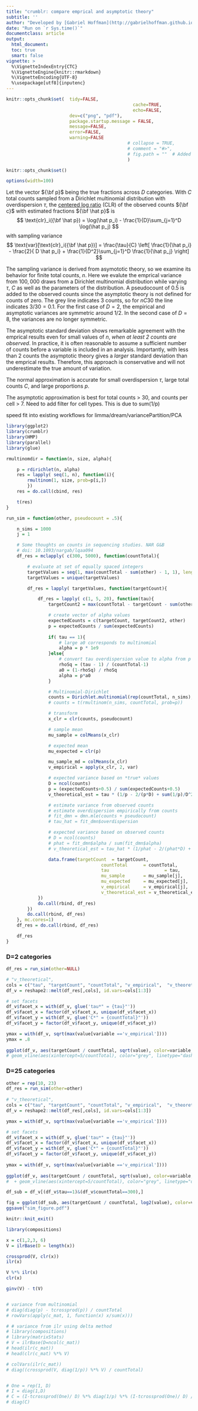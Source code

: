 ```yaml
---
title: "crumblr: compare emprical and asymptotic theory"
subtitle: ''
author: "Developed by [Gabriel Hoffman](http://gabrielhoffman.github.io/)"
date: "Run on `r Sys.time()`"
documentclass: article
output: 
  html_document:
  toc: true
  smart: false
vignette: >
  %\VignetteIndexEntry{CTC}
  %\VignetteEngine{knitr::rmarkdown}
  %\VignetteEncoding{UTF-8}
  %\usepackage[utf8]{inputenc}
---
```




<!---
Cache long-running vignettes
https://www.kloppenborg.ca/2021/06/long-running-vignettes/


cd /Users/gabrielhoffman/workspace/repos/crumblr/vignettes
R

rm -f sim*.pdf sim*.png
rmarkdown::render('crumblr_theory.Rmd')


cd /hpc/users/hoffmg01/work/eval_methods/dreamlet
R
# rm -rf test_ctc_cache
system("ml git; git pull")
rmarkdown::render("crumblr_theory.Rmd");


--->

```r
knitr::opts_chunk$set(	tidy=FALSE, 
												cache=TRUE,
												echo=FALSE,
                      	dev=c("png", "pdf"),
                      	package.startup.message = FALSE,
                      	message=FALSE, 
                      	error=FALSE, 
                      	warning=FALSE
											  # collapse = TRUE,
											  # comment = "#>",
											  # fig.path = ""  # Added this line to the standard setup chunk)
											  )

knitr::opts_chunk$set()

options(width=100)
```	

Let the vector ${\bf p}$ being the true fractions across $D$ categories.  With $C$ total counts sampled from a Dirichlet multinomial distribution with overdispersion $\tau$, the [centered log ratio](https://rdrr.io/cran/compositions/man/clr.html) (CLR) of the observed counts ${\bf c}$ with estimated fractions ${\bf \hat p}$ is   
$$
\text{clr}_i({\bf \hat p}) = \log(\hat p_i) - \frac{1}{D}\sum_{j=1}^D \log(\hat p_j)
$$
 with sampling variance
$$
\text{var}[\text{clr}_i({\bf \hat p})] =  \frac{\tau}{C} \left[ \frac{1}{\hat p_i} - \frac{2}{ D \hat p_i} + \frac{1}{D^2}\sum_{j=1}^D \frac{1}{\hat p_j}  \right] 
$$

The sampling variance is derived from asymototic theory, so we examine its behavior for finite total counts, $n$.  Here we evalute the emprical variance from $100,000$ draws from a Dirichlet multinomial distribution while varying $\tau$, $C$ as well as the parameters of the distribution.  A pseudocount of 0.5 is added to the observed counts since the asymptotic theory is not defined for counts of zero.  The grey line indicates 3 counts, so for $nC30$ the line indicates $3/30=0.1$.  For the first case of $D=2$, the empirical and asymptotic variances are symmetric around $1/2$.  In the second case of $D=8$, the variances are no longer symmetric.

The asymptotic standard deviation shows remarkable agreement with the emprical results even for small values of $n$, *when at least 2 counts are observed*.  In practice, it is often reasonable to assume a sufficient number of counts before a variable is included in an analysis.  Importantly, with less than 2 counts the asymptotic theory gives a *larger* standard deviation than the emprical results.  Therefore, this approach is conservative and will not underestimate the true amount of variation.  

The normal approximation is accurate for small overdispersion $\tau$, large total counts $C$, and large proportions $p$.


The asymptotic approximation is best for total counts > 30, and counts per cell > 7.  Need to add filter for cell types.  This is due to sum(1/p)

speed
fit into existing workflows for limma/dream/variancePartition/PCA


```r
library(ggplot2)
library(crumblr)
library(HMP)
library(parallel)
library(glue)

rmultinomdir = function(n, size, alpha){

	p = rdirichlet(n, alpha)
	res = lapply( seq(1, n), function(i){
		rmultinom(1, size, prob=p[i,])
		})
	res = do.call(cbind, res)

	t(res)
} 

run_sim = function(other, pseudocount = .5){

	n_sims = 1000
	j = 1

	# Some thoughts on counts in sequencing studies. NAR G&B
	# doi: 10.1093/nargab/lqaa094
	df_res = mclapply( c(300, 5000), function(countTotal){

		# evaluate at set of equally spaced integers
		targetValues = seq(1, max(countTotal - sum(other) - 1, 1), length.out=100)
		targetValues = unique(targetValues)

		df_res = lapply( targetValues, function(targetCount){

			df_res = lapply( c(1, 5, 20), function(tau){
				targetCount2 = max(countTotal - targetCount - sum(other), 0)

				# create vector of alpha values
				expectedCounts = c(targetCount, targetCount2, other)
				p = expectedCounts / sum(expectedCounts)
				
				if( tau == 1){
					# large a0 corresponds to multinomial
					alpha = p * 1e9
				}else{
					# convert tau overdispersion value to alpha from p
					rhoSq = (tau - 1) / (countTotal-1)
					a0 = (1-rhoSq) / rhoSq
					alpha = p*a0
				}

				# Multinomial-Dirichlet
				counts = Dirichlet.multinomial(rep(countTotal, n_sims), alpha) 
				# counts = t(rmultinom(n_sims, countTotal, prob=p))

				# transform
				x_clr = clr(counts, pseudocount)

				# sample mean
				mu_sample = colMeans(x_clr)

				# expected mean
				mu_expected = clr(p)

				mu_sample_md = colMeans(x_clr)
				v_empirical = apply(x_clr, 2, var)

				# expected variance based on *true* values 
				D = ncol(counts)
				p = (expectedCounts+0.5) / sum(expectedCounts+0.5)
				v_theoretical_est = tau * (1/p - 2/(p*D) + sum(1/p)/D^2) / countTotal

				# estimate variance from observed counts
				# estimate overdispersion empirically from counts
				# fit_dmn = dmn.mle(counts + pseudocount)
				# tau_hat = fit_dmn$overdispersion

				# expected variance based on observed counts
				# D = ncol(counts)
				# phat = fit_dmn$alpha / sum(fit_dmn$alpha)
				# v_theoretical_est = tau_hat * (1/phat - 2/(phat*D) + sum(1/phat)/D^2) / countTotal

				data.frame(targetCount 	= targetCount, 
									countTotal 		= countTotal, 
									tau 					= tau,
									mu_sample 		= mu_sample[j],
									mu_expected 	= mu_expected[j],
									v_empirical 	= v_empirical[j],
									v_theoretical_est = v_theoretical_est[j] )
			})
			do.call(rbind, df_res)
		})
		do.call(rbind, df_res)
	}, mc.cores=1)
	df_res = do.call(rbind, df_res)

	df_res
}
```


### D=2 categories
```r
df_res = run_sim(other=NULL)  

# "v_theoretical",  
cols = c("tau", "targetCount", "countTotal", "v_empirical",  "v_theoretical_est")
df_v = reshape2::melt(df_res[,cols], id.vars=cols[1:3])

# set facets
df_v$facet_x = with(df_v, glue('tau*" = {tau}"'))
df_v$facet_x = factor(df_v$facet_x, unique(df_v$facet_x)) 
df_v$facet_y = with(df_v, glue('C*" = {countTotal}"'))
df_v$facet_y = factor(df_v$facet_y, unique(df_v$facet_y))

ymax = with(df_v, sqrt(max(value[variable =='v_empirical'])))
ymax = .8
 
ggplot(df_v, aes(targetCount / countTotal, sqrt(value), color=variable, linetype=variable)) + geom_line() + theme_classic() + theme(aspect.ratio=1,plot.title = element_text(hjust = 0.5)) + facet_grid(facet_y ~ facet_x, labeller = label_parsed) + xlab("fraction") + ylab("Standard Deviation") + ggtitle("Standard deviations from empirical DMN and normal approximation") + xlab("Fraction") + coord_fixed(ylim=c(0, ymax*1.05)) + scale_color_manual(name="Method", values=c("blue4",  "red"), labels=c("Empirical (DMN)", "Normal approximation")) + scale_linetype_manual(name="Method", values=c(1, 2), labels=c("Empirical (DMN)", "Normal approximation")) 
# geom_vline(aes(xintercept=5/countTotal), color="grey", linetype="dashed")
```


### D=25 categories
```r
other = rep(10, 23)
df_res = run_sim(other=other)  
 
# "v_theoretical",
cols = c("tau", "targetCount", "countTotal", "v_empirical",  "v_theoretical_est")
df_v = reshape2::melt(df_res[,cols], id.vars=cols[1:3])

ymax = with(df_v, sqrt(max(value[variable =='v_empirical'])))

# set facets 
df_v$facet_x = with(df_v, glue('tau*" = {tau}"')) 
df_v$facet_x = factor(df_v$facet_x, unique(df_v$facet_x))
df_v$facet_y = with(df_v, glue('C*" = {countTotal}"')) 
df_v$facet_y = factor(df_v$facet_y, unique(df_v$facet_y))   
   
ymax = with(df_v, sqrt(max(value[variable =='v_empirical'])))   
 
ggplot(df_v, aes(targetCount / countTotal, sqrt(value), color=variable, linetype=variable)) + geom_line() + theme_classic() + theme(aspect.ratio=1,plot.title = element_text(hjust = 0.5)) + facet_grid(facet_y ~ facet_x, labeller = label_parsed) + xlab("fraction") + ylab("Standard Deviation") + ggtitle("Standard deviations from empirical DMN and normal approximation") + xlab("Fraction") + coord_fixed(ylim=c(0, ymax*1.05)) + scale_color_manual(name="Method", values=c("blue4",  "red"), labels=c("Empirical (DMN)", "Normal approximation")) + scale_linetype_manual(name="Method", values=c(1, 2), labels=c("Empirical (DMN)", "Normal approximation")) 
#  + geom_vline(aes(xintercept=5/countTotal), color="grey", linetype="dashed")
```


```r
df_sub = df_v[(df_v$tau==1)&(df_v$countTotal==300),]

fig = ggplot(df_sub, aes(targetCount / countTotal, log2(value), color=variable, linetype=variable)) + geom_line(size=.75) + theme_classic() + theme(aspect.ratio=1,plot.title = element_text(hjust = 0.5)) + xlab("fraction") + ylab("Standard Deviation") + xlab("Fraction") + scale_color_manual(name="Method", values=c("blue4",  "red"), labels=c("Empirical (DMN)", "Normal approximation")) + scale_linetype_manual(name="Method", values=c(1, 2), labels=c("Empirical (DMN)", "Normal approximation")) + ggtitle(expression(tau==5~C==300~D==25))
ggsave("sim_figure.pdf")
```








```r
knitr::knit_exit()
```

```r
library(compositions)

x = c(1,2,3, 6)
V = ilrBase(D = length(x))

crossprod(V, clr(x))
ilr(x)

V %*% ilr(x)
clr(x)

ginv(V) - t(V)


# variance from multinomial
# diag(diag(p) - tcrossprod(p)) / countTotal
# rowVars(apply(c_mat, 1, function(x) x/sum(x)))

# # variance from ilr using delta method
# library(compositions)
# library(matrixStats)
# V = ilrBase(D=ncol(c_mat))
# head(ilr(c_mat))
# head(clr(c_mat) %*% V)

# colVars(ilr(c_mat))
# diag((crossprod(V, diag(1/p)) %*% V) / countTotal)


# One = rep(1, D)
# I = diag(1,D)
# C = (I-tcrossprod(One)/ D) %*% diag(1/p) %*% (I-tcrossprod(One)/ D) / countTotal
# diag(C)


```
